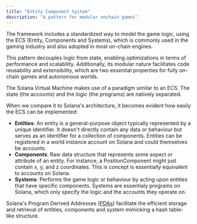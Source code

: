 ```yaml
---
title: "Entity Component System"
description: "A pattern for modular onchain games"
---
```


The framework includes a standardized way to model the game logic, using the ECS (Entity, Components and Systems), which is commonly used in the gaming industry and also adopted in most on-chain engines.

This pattern decouples logic from state, enabling optimizations in terms of performance and scalability. Additionally, its modular nature facilitates code reusability and extensibility, which are two essential properties for fully on-chain games and autonomous worlds.

The Solana Virtual Machine makes use of a paradigm similar to an ECS. The state (the accounts) and the logic (the programs) are natively separated.

When we compare it to Solana's architecture, it becomes evident how easily the ECS can be implemented:

- **Entities**: An entity is a general-purpose object typically represented by a unique identifier. It doesn't directly contain any data or behaviour but serves as an identifier for a collection of components. Entities can be registered in a world instance account on Solana and could themselves be accounts.
- **Components**: Raw data structure that represents some aspect or attribute of an entity. For instance, a PositionComponent might just contain x, y, and z coordinates. This is concept is essentially equivalent to accounts on Solana.
- **Systems**: Performs the game logic or behaviour by acting upon entities that have specific components. Systems are essentialy programs on Solana, which only specify the logic and the accounts they operate on.

Solana's Program Derived Addresses ([PDAs](https://www.anchor-lang.com/docs/pdas)) facilitate the efficient storage and retrieval of entities, components and system mimicking a hash table-like structure.
